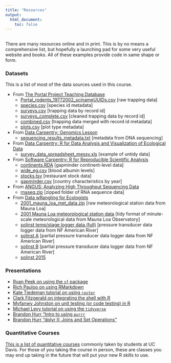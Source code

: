 ```yaml
---
title: "Resources"
output:
  html_document:
    toc: false
---
```


## {.tabset .tabset-fade}

There are many resources online and in print. This is by no means a comprehensive list, but hopefully a launching pad for some very useful website and books. All of these examples provide code in same shape or form.

<!--### Bonus Lessons -->
<!-- - [Importing and exporting data, extended](bonus_2020F_lesson_data_import.html) -->
<!-- - [Longer Spreadsheets Lesson](bonus_2019_lesson_spreadsheets.html) -->
<!-- - [Joining Data](bonus_2019_lesson_joins.html) -->
<!-- - [Pipelines: data import %>% dplyr %>% ggplot2](bonus_2019_lesson_import_dplyr_ggplot2.html) -->
<!-- - [Pipelines: Download CO2 & Ice Core Data & Visualize](bonus_2019_lesson_ice_core_CO2_web_data.html) -->
<!-- - [For Loops](bonus_2019_lesson_for_loops.html) -->
<!-- - [Using purrr](bonus_2019_lesson_purrr_tutorial.html) -->
<!-- - [Mapping in R](https://ryanpeek.github.io/mapping-in-R-workshop/) -->
<!-- - [Text Mining](bonus_2019_lesson_text_mining_mlk.html) -->
<!-- - [Github Collaboration with Branches](bonus_2019_lesson_github_collaboration.html) -->
<!-- - [Data Carpentry: R and SQL](http://www.datacarpentry.org/R-ecology-lesson/05-r-and-databases.html) -->
<!-- - [Longer Iteration Lesson](bonus_2019_lesson_iteration.html) -->


<!--### Resources -->

<!--#### *R Lessons & Tutorials* -->

<!-- * [Software Carpentry: **R for Reproducible Scientific Analysis**](http://data-lessons.github.io/gapminder-R/) -->
<!-- * [Data Carpentry: **R for Data Analysis and Visualization of Ecological Data**](http://www.datacarpentry.org/R-ecology-lesson/) -->
<!-- * [Data Carpentry: **Data Organization in Spreadsheets**](http://www.datacarpentry.org/spreadsheet-ecology-lesson/) -->
<!-- * [Data Carpentry: **Genomics Lesson**](https://jasonjwilliamsny.github.io/tidiness-genomics/) -->
<!-- * [ANGUS: **Analyzing High Throughput Sequencing Data; Exploratory RNAseq data analysis using RMarkdown**](http://angus.readthedocs.io/en/2017/index.html) -->
<!-- * [**RStudio Webinars**, many topics](https://www.rstudio.com/resources/webinars/) -->
<!-- * [**Coding Club**, great resource with many tutorials](https://ourcodingclub.github.io/) -->

<!--#### *R eBooks/Courses* -->

<!-- * [Jenny Bryan's **Stat545.com**](http://stat545.com/) -->
<!-- * [Garrett Grolemund and Hadley Wickham's **R For Data Science**](http://r4ds.had.co.nz/) -->
<!-- * [Kieran Healy's **Data Visualization for Social Science**](http://socviz.co/) -->
<!-- * [Ethan White and Zack Brym's **Data Carpentry for Biologists**](http://www.datacarpentry.org/semester-biology/) -->
<!-- * [Chester Ismay and Albert Y. Kim's **Modern DiveR**](https://ismayc.github.io/moderndiver-book/) -->
<!-- * [Colin Gillespie and Robin Lovelace **Efficient R Programming**](https://csgillespie.github.io/efficientR/) -->
<!-- * [Julia Silge and David Robinson **Text Mining with R**](http://tidytextmining.com/) -->
<!-- * [Hadley Wickham's **Advanced R**](http://adv-r.had.co.nz/) -->

<!--#### *Git/Github* -->

<!-- * [Jenny Bryan's **Happy Git and Github for the useR**](http://happygitwithr.com/) -->
<!-- * [Coding Club **Intro to Github**](https://ourcodingclub.github.io/2017/02/27/git.html) -->

### Datasets

This is a list of most of the data sources used in this course.

* From [The Portal Project Teaching Database](https://doi.org/10.6084/m9.figshare.1314459.v6)
    + [Portal_rodents_19772002_scinameUUIDs.csv](data/Portal_rodents_19772002_scinameUUIDs.csv) [raw trapping data]
    + [species.csv](data/species.csv) [species id metadata]
    + [surveys.csv](data/surveys.csv) [trapping data by record id]
    + [surveys_complete.csv](data_output/surveys_complete.csv) [cleaned trapping data by record id]
    + [combined.csv](data/combined.csv) [trapping data merged with record id metadata]
    + [plots.csv](data/plots.csv) [plot type metadata]
* From [Data Carpentry: Genomics Lesson](https://jasonjwilliamsny.github.io/tidiness-genomics/)
    + [sequencing_results_metadata.txt](data/sequencing_results_metadata.txt) [metadata from DNA sequencing]
* From [Data Carpentry: R for Data Analysis and Visualization of Ecological Data](http://www.datacarpentry.org/R-ecology-lesson/)
    + [survey_data_spreadsheet_messy.xls](data/survey_data_spreadsheet_messy.xls) [example of untidy data]
* From [Software Carpentry: R for Reproducible Scientific Analysis](http://data-lessons.github.io/gapminder-R/)
    + [continents.RDA](data/continents.RDA) [gapminder continent-level data]
    + [wide_eg.csv](data/wide_eg.csv) [blood albumin levels]
    + [stocks.tsv](data/stocks.tsv) [restaurant stock data]
    + [gapminder.csv](data/gapminder.csv) [country characteristics by year]
* From [ANGUS: Analyzing High Throughput Sequencing Data](http://angus.readthedocs.io/en/2017/rmarkdown_rnaseq.html)
    + [rnaseq.zip](data/rnaseq.zip) [zipped folder of RNA sequence data]
* From [Data wRangling for Ecologists](https://gge-ucd.github.io/wRangling-Ecology/)
    + [2001_mauna_loa_met_data.zip](data/2001_mauna_loa_met_data.zip) [raw meteorological station data from Mauna Loa]
    + [2001 Mauna Loa meteorological station data](data/mauna_loa_met_2001_minute.rda) [tidy format of minute-scale meteorological data from Mauna Loa Observatory]
    + [solinst temp/stage logger data (full)](data/2015_NFA_solinst_08_05.csv) [pressure transducer data logger data from NF American River]
    + [solinst A](data/2015_NFA_solinst_08_05_A.csv) [partial pressure transducer data logger data from NF American River]
    + [solinst B](data/2015_NFA_solinst_08_05_B.csv) [partial pressure transducer data logger data from NF American River]
    + [solinst 2015](data/2015_NFY_solinst.csv)


### Presentations

* [Ryan Peek on using the `sf` package](https://youtu.be/taY6GrZ6vzE)
* [Rich Pauloo on using RMarkdown](https://youtu.be/CHBOVuo6RCo)
* [Kate Tiedeman tutorial on using `raster`](https://youtu.be/mHz4wxo-Q4U)
* [Clark Fitzgerald on integrating the shell with R](https://youtu.be/jgghG1K3740)
* [Myfanwy Johnston on unit testing (or code testing) in R](https://youtu.be/8G6bBum3O9A)
* [Michael Levy tutorial on using the `tidyverse`](https://youtu.be/9q7gssUP8UA)
* [Brandon Hurr "Intro to using `purrr`](http://d-rug.github.io/images/20171026/20171023_DRUG_map_walk.html#1)
* [Brandon Hurr "dplyr II: Joins and Set Operations"](http://d-rug.github.io/blog/2016/hurr-dplyr2)

### Quantitative Courses

[This is a list of quantitative courses](https://docs.google.com/spreadsheets/d/1aENRlOvGxgvLS4DCiJy6WuhzQCc7LYZAVSqbHHBSzWA/edit?usp=sharing) commonly taken by students at UC Davis. For those of you taking the course in person, these are classes you may end up taking in the future that will put your new R skills to use.
